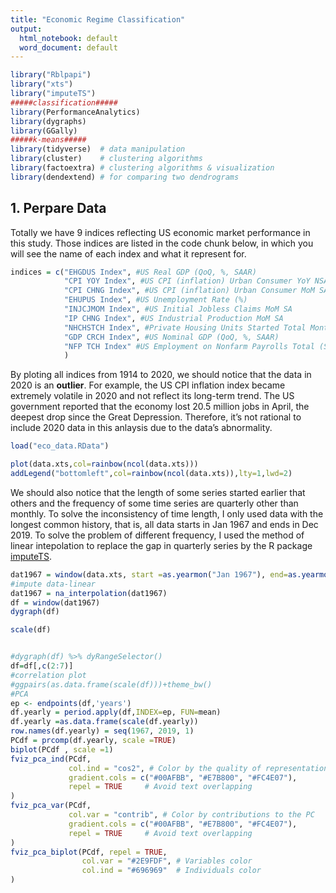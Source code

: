 ```yaml
---
title: "Economic Regime Classification"
output:
  html_notebook: default
  word_document: default
---
```


```r
library("Rblpapi")
library("xts")
library("imputeTS")
#####classification#####
library(PerformanceAnalytics)
library(dygraphs)
library(GGally)
#####k-means#####
library(tidyverse)  # data manipulation
library(cluster)    # clustering algorithms
library(factoextra) # clustering algorithms & visualization
library(dendextend) # for comparing two dendrograms
```

## 1. Perpare Data

Totally we have 9 indices reflecting US economic market performance in this study. Those indices are listed in the code chunk below, in which you will see the name of each index and what it represent for. 
```r
indices = c("EHGDUS Index", #US Real GDP (QoQ, %, SAAR)  
            "CPI YOY Index", #US CPI (inflation) Urban Consumer YoY NSA	
            "CPI CHNG Index", #US CPI (inflation) Urban Consumer MoM SA	
            "EHUPUS Index", #US Unemployment Rate (%)
            "INJCJMOM Index", #US Initial Jobless Claims MoM SA 
            "IP CHNG Index", #US Industrial Production MoM SA	
            "NHCHSTCH Index", #Private Housing Units Started Total Monthly % Change, SA	
            "GDP CRCH Index", #US Nominal GDP (QoQ, %, SAAR)	 
            "NFP TCH Index" #US Employment on Nonfarm Payrolls Total (SA, Net Monthly Change, thousands) 
            )
```


By ploting all indices from 1914 to 2020, we should notice that the data in 2020 is an **outlier**. For example, the US CPI inflation index became extremely volatile in 2020 and not reflect its long-term trend. The US government reported that the economy lost 20.5 million jobs in April, the deepest drop since the Great Depression. Therefore, it's not rational to include 2020 data in this anlaysis due to the data's abnormality. 

```r
load("eco_data.RData")
```

```r
plot(data.xts,col=rainbow(ncol(data.xts)))
addLegend("bottomleft",col=rainbow(ncol(data.xts)),lty=1,lwd=2)
```


We should also notice that the length of some series started earlier that others and the frequency of some time series are quarterly other than monthly. To solve the inconsistency of time length, I only used data with the longest common history, that is, all data starts in Jan 1967 and ends in Dec 2019. To solve the problem of different frequency, I used the method of linear intepolation to replace the gap in quarterly series by the R package [imputeTS](https://journal.r-project.org/archive/2017/RJ-2017-009/RJ-2017-009.pdf). 

```r
dat1967 = window(data.xts, start =as.yearmon("Jan 1967"), end=as.yearmon("Dec 2019"))
#impute data-linear
dat1967 = na_interpolation(dat1967)
df = window(dat1967)
dygraph(df)
```



```r
scale(df)


#dygraph(df) %>% dyRangeSelector()
df=df[,c(2:7)]
#correlation plot
#ggpairs(as.data.frame(scale(df)))+theme_bw()
#PCA
ep <- endpoints(df,'years')
df.yearly = period.apply(df,INDEX=ep, FUN=mean)
df.yearly =as.data.frame(scale(df.yearly))
row.names(df.yearly) = seq(1967, 2019, 1)
PCdf = prcomp(df.yearly, scale =TRUE)
biplot(PCdf , scale =1)
fviz_pca_ind(PCdf,
             col.ind = "cos2", # Color by the quality of representation
             gradient.cols = c("#00AFBB", "#E7B800", "#FC4E07"),
             repel = TRUE     # Avoid text overlapping
)
fviz_pca_var(PCdf,
             col.var = "contrib", # Color by contributions to the PC
             gradient.cols = c("#00AFBB", "#E7B800", "#FC4E07"),
             repel = TRUE     # Avoid text overlapping
)
fviz_pca_biplot(PCdf, repel = TRUE,
                col.var = "#2E9FDF", # Variables color
                col.ind = "#696969"  # Individuals color
)


```

